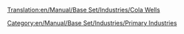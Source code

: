 [[Translation:en/Manual/Base Set/Industries/Cola Wells]]
{{en/Manual/Base Set/Industries/Industries|Image=[[File:en/Manual/Base Set/Industries/ColaWells.png]]
|name=Cola Wells
|climates=[[en/Manual/Climates]]
|accepts=Nothing
|produces=[[en/Manual/Base Set/Cargos/Cola]]
|notes=Not present in other [[en/Manual/Climates]].
}}
[[Category:en/Manual/Base Set/Industries/Primary Industries]]